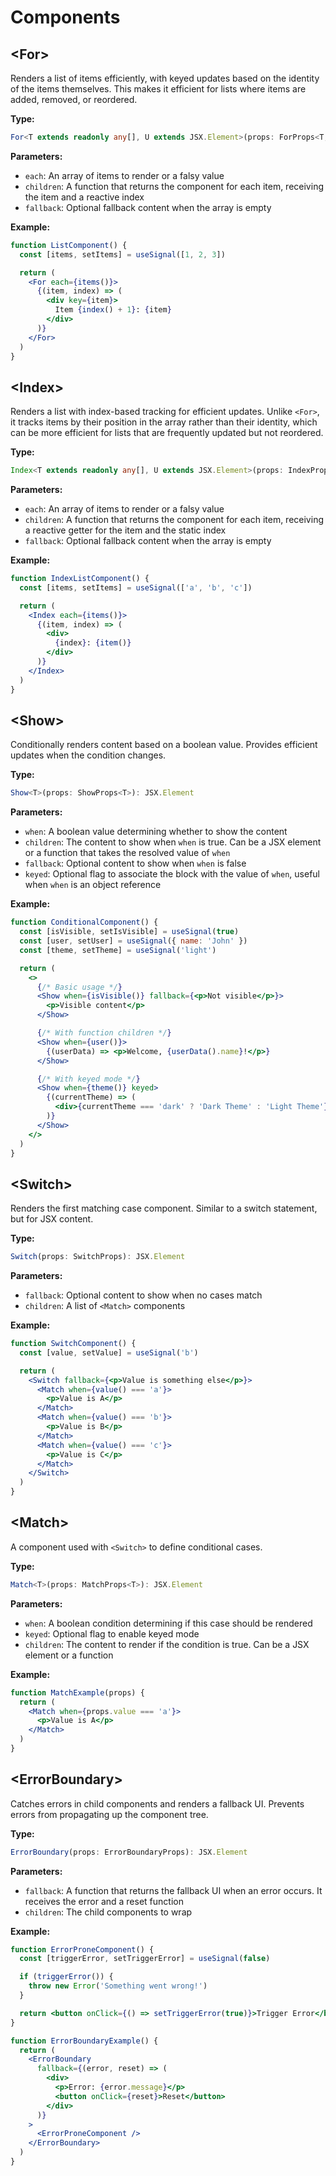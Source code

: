 # Components

## \<For>

Renders a list of items efficiently, with keyed updates based on the identity of the items themselves. This makes it efficient for lists where items are added, removed, or reordered.

**Type:**

```ts
For<T extends readonly any[], U extends JSX.Element>(props: ForProps<T, U>): JSX.Element
```

**Parameters:**

- `each`: An array of items to render or a falsy value
- `children`: A function that returns the component for each item, receiving the item and a reactive index
- `fallback`: Optional fallback content when the array is empty

**Example:**

```jsx
function ListComponent() {
  const [items, setItems] = useSignal([1, 2, 3])

  return (
    <For each={items()}>
      {(item, index) => (
        <div key={item}>
          Item {index() + 1}: {item}
        </div>
      )}
    </For>
  )
}
```

## \<Index>

Renders a list with index-based tracking for efficient updates. Unlike `<For>`, it tracks items by their position in the array rather than their identity, which can be more efficient for lists that are frequently updated but not reordered.

**Type:**

```ts
Index<T extends readonly any[], U extends JSX.Element>(props: IndexProps<T, U>): JSX.Element
```

**Parameters:**

- `each`: An array of items to render or a falsy value
- `children`: A function that returns the component for each item, receiving a reactive getter for the item and the static index
- `fallback`: Optional fallback content when the array is empty

**Example:**

```jsx
function IndexListComponent() {
  const [items, setItems] = useSignal(['a', 'b', 'c'])

  return (
    <Index each={items()}>
      {(item, index) => (
        <div>
          {index}: {item()}
        </div>
      )}
    </Index>
  )
}
```

## \<Show>

Conditionally renders content based on a boolean value. Provides efficient updates when the condition changes.

**Type:**

```ts
Show<T>(props: ShowProps<T>): JSX.Element
```

**Parameters:**

- `when`: A boolean value determining whether to show the content
- `children`: The content to show when `when` is true. Can be a JSX element or a function that takes the resolved value of `when`
- `fallback`: Optional content to show when `when` is false
- `keyed`: Optional flag to associate the block with the value of `when`, useful when `when` is an object reference

**Example:**

```jsx
function ConditionalComponent() {
  const [isVisible, setIsVisible] = useSignal(true)
  const [user, setUser] = useSignal({ name: 'John' })
  const [theme, setTheme] = useSignal('light')

  return (
    <>
      {/* Basic usage */}
      <Show when={isVisible()} fallback={<p>Not visible</p>}>
        <p>Visible content</p>
      </Show>

      {/* With function children */}
      <Show when={user()}>
        {(userData) => <p>Welcome, {userData().name}!</p>}
      </Show>

      {/* With keyed mode */}
      <Show when={theme()} keyed>
        {(currentTheme) => (
          <div>{currentTheme === 'dark' ? 'Dark Theme' : 'Light Theme'}</div>
        )}
      </Show>
    </>
  )
}
```

## \<Switch>

Renders the first matching case component. Similar to a switch statement, but for JSX content.

**Type:**

```ts
Switch(props: SwitchProps): JSX.Element
```

**Parameters:**

- `fallback`: Optional content to show when no cases match
- `children`: A list of `<Match>` components

**Example:**

```jsx
function SwitchComponent() {
  const [value, setValue] = useSignal('b')

  return (
    <Switch fallback={<p>Value is something else</p>}>
      <Match when={value() === 'a'}>
        <p>Value is A</p>
      </Match>
      <Match when={value() === 'b'}>
        <p>Value is B</p>
      </Match>
      <Match when={value() === 'c'}>
        <p>Value is C</p>
      </Match>
    </Switch>
  )
}
```

## \<Match>

A component used with `<Switch>` to define conditional cases.

**Type:**

```ts
Match<T>(props: MatchProps<T>): JSX.Element
```

**Parameters:**

- `when`: A boolean condition determining if this case should be rendered
- `keyed`: Optional flag to enable keyed mode
- `children`: The content to render if the condition is true. Can be a JSX element or a function

**Example:**

```jsx
function MatchExample(props) {
  return (
    <Match when={props.value === 'a'}>
      <p>Value is A</p>
    </Match>
  )
}
```

## \<ErrorBoundary>

Catches errors in child components and renders a fallback UI. Prevents errors from propagating up the component tree.

**Type:**

```ts
ErrorBoundary(props: ErrorBoundaryProps): JSX.Element
```

**Parameters:**

- `fallback`: A function that returns the fallback UI when an error occurs. It receives the error and a reset function
- `children`: The child components to wrap

**Example:**

```jsx
function ErrorProneComponent() {
  const [triggerError, setTriggerError] = useSignal(false)

  if (triggerError()) {
    throw new Error('Something went wrong!')
  }

  return <button onClick={() => setTriggerError(true)}>Trigger Error</button>
}

function ErrorBoundaryExample() {
  return (
    <ErrorBoundary
      fallback={(error, reset) => (
        <div>
          <p>Error: {error.message}</p>
          <button onClick={reset}>Reset</button>
        </div>
      )}
    >
      <ErrorProneComponent />
    </ErrorBoundary>
  )
}
```
